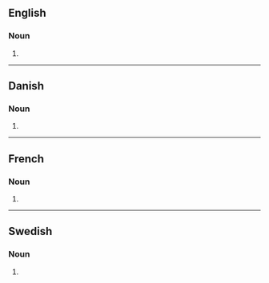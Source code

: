 {{also|Fjords}}
==English==

===Noun===
{{head|en|noun form}}

# {{plural of|en|fjord}}

----

==Danish==

===Noun===
{{head|da|noun form|g=c}}

# {{inflection of|da|fjord||indef|gen|s}}

----

==French==

===Noun===
{{head|fr|noun plural form|g=m}}

# {{plural of|fr|fjord}}

----

==Swedish==

===Noun===
{{head|sv|noun form}}

# {{sv-noun-form-indef-gen|fjord}}
